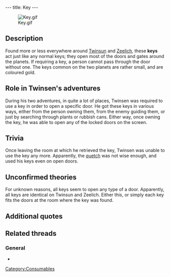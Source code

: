 ---
title: Key
---

[[Image:Key.gif|right]]

{{Quote|
Quote=Can't start this machine without an ignition key!|
Character=[[Twinsen]]}}

==Description==
Found more or less everywhere around [[Twinsun]] and [[Zeelich]], these '''keys''' act just like any normal keys; they open most of the doors and gates around the planets. If requiring a key, a person cannot pass through the door without one. The keys common on the two planets are rather small, and are coloured gold.

==Role in Twinsen's adventures==
During his two adventures, in quite a lot of places, Twinsen was required to use a key in order to open a specific door. He got these keys in various ways, either from the person owning them, from the enemy guiding them, or just by searching through plants or rubbish cans. Either way, once owning the key, he was able to open any of the locked doors on the screen.

==Trivia==
Once leaving the room at which he retrieved the key, Twinsen was unable to use the key any more. Apparently, the [[quetch]] was not wise enough, and used his keys even on open doors.

==Unconfirmed theories==
For unknown reasons, all keys seem to open any type of a door. Apparently, all keys are identical on Twinsun and Zeelich. Either this, or simply each key fits the doors at the room where the key was found.

==Additional quotes==
{{Quote|
Quote=Let's see now, where did I put my key?|
Character=[[Mies van der Rooh]]}}
{{Quote|
Quote=Hey, get me out of here! Find a key quick!|
Character=[[Raymond the Elf]]}}
{{Quote|
Quote=Yeah, the clones already confiscated the key to my cellar, so don't be surprised when they come back to close down the tavern!|
Character=[[Tavern grobo]]}}
{{Quote|
Quote=Here, little guy, take the ignition key and bring the bulldozer back for me - I'll appreciate it. I don't have time to do it myself.|
Character=Construction [[grobo]]}}
{{Quote|
Quote=It's kind of you to help me, but I managed to steal the guard's key. Take it, I don't need it any more.|
Character=Prisoned grobo}}
{{Quote|
Quote=Oh, thanks a bunch, pal! Listen, this kid, he give me the key to the chapel. Here, take it. I've had enough fun with it.|
Character=}}
{{Quote|
Quote=Old [[wannie]]|
Character=}}
{{Quote|
Quote=The Monk, he threw me out of his choir. It's not fair, I didn't do anything. So I stole the key to the chapel! So I boxed it in and gave it to the old man!|
Character=Johnny}}

==Related threads==
===General===
* {{thread|id=3797|title=A unknow key}}

[[Category:Consumables]]